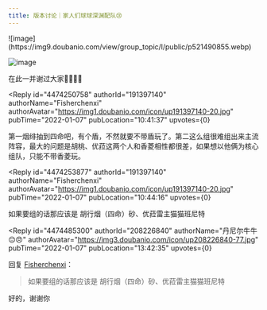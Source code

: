 ```yaml
---
title: 版本讨论｜家人们球球深渊配队😢
---
```



<Forum groupName="原神" groupUrl="https://www.douban.com/group/genshin/" archivedAt="2025-05-16T16:52:26.760Z">
  <Post
    id="257385772"
    title="版本讨论｜家人们球球深渊配队😢"
    url="https://www.douban.com/group/topic/257385772/?_spm_id=MjA4MjI2ODQw"
    pubTime="2022-01-07"
    highlightUserId="191397140"
  >
![image](https://img9.doubanio.com/view/group_topic/l/public/p521490855.webp)

![image](https://img3.doubanio.com/view/group_topic/l/public/p521490852.webp)

在此一并谢过大家🙏🙏🙏🙏

<Reply
  id="4474250758"
  authorId="191397140"
  authorName="Fisherchenxi"
  authorAvatar="https://img1.doubanio.com/icon/up191397140-20.jpg"
  pubTime="2022-01-07"
  pubLocation="10:41:37"
  upvotes={0}
>
第一烟绯抽到四命吧，有个盾，不然就要不带盾玩了。第二这么组很难组出来主流阵容，最大的问题是胡桃、优菈这两个人和香菱相性都很差，如果想以他俩为核心组队，只能不带香菱玩。
</Reply>

<Reply
  id="4474253877"
  authorId="191397140"
  authorName="Fisherchenxi"
  authorAvatar="https://img1.doubanio.com/icon/up191397140-20.jpg"
  pubTime="2022-01-07"
  pubLocation="10:44:16"
  upvotes={0}
>
如果要组的话那应该是 胡行烟（四命）砂、优菈雷主猫猫班尼特
</Reply>

<Reply
  id="4474485300"
  authorId="208226840"
  authorName="丹尼尔牛牛😔😠"
  authorAvatar="https://img3.doubanio.com/icon/up208226840-77.jpg"
  pubTime="2022-01-07"
  pubLocation="13:42:35"
  upvotes={0}
>
回复 [Fisherchenxi](https://www.douban.com/people/191397140/)：
 > 如果要组的话那应该是 胡行烟（四命）砂、优菈雷主猫猫班尼特

好的，谢谢你
</Reply>
  </Post>
</Forum>
